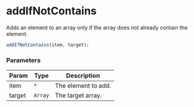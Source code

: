 
<Meta title="API Reference/Util/Array" />

# addIfNotContains

Adds an element to an array only if the array does not already contain the element.

```js
addIfNotContains(item, target);
```

### Parameters

| Param | Type | Description |
| --- | --- | --- |
| item | <code>*</code> | The element to add. |
| target | <code>Array</code> | The target array. |
